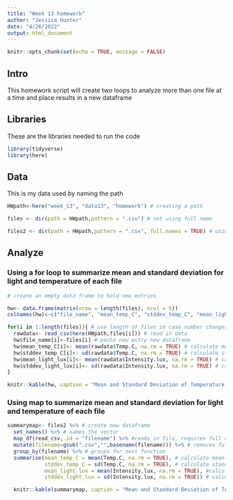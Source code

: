 ```yaml
---
title: "Week 13 homework"
author: "Jessica Hunter"
date: "4/26/2022"
output: html_document
---
```


```r
knitr::opts_chunk$set(echo = TRUE, message = FALSE)
```

## Intro

This homework script will create two loops to analyze more than one file at a time and place results in a new dataframe

## Libraries

These are the libraries needed to run the code

```r
library(tidyverse)
library(here)
```


## Data

This is my data used by naming the path

```r
HWpath<-here("week_13", "data13", "homework") # creating a path

files <- dir(path = HWpath,pattern = ".csv") # not using full name 

files2 <- dir(path = HWpath,pattern = ".csv", full.names = TRUE) # using full name for map function
```


## Analyze

### Using a for loop to summarize mean and standard deviation for light and temperature of each file

```r
# create an empty data frame to hold new entries

hw<- data.frame(matrix(nrow = length(files), ncol = 5))
colnames(hw)<-c("file_name", "mean_temp_C", "stddev_temp_C", "mean_light_lux", "stddev_light_lux")

for(i in 1:length(files)){ # use length of files in case number changes in future
  rawdata<- read_csv(here(HWpath,files[i])) # read in data
  hw$file_name[i]<-files[i] # paste new entry new dataframe
  hw$mean_temp_C[i]<- mean(rawdata$Temp.C, na.rm = TRUE) # calculate mean and paste entry
  hw$stddev_temp_C[i]<- sd(rawdata$Temp.C, na.rm = TRUE) # calculate standard deviation and paste entry
  hw$mean_light_lux[i]<- mean(rawdata$Intensity.lux, na.rm = TRUE) # calculate mean and paste entry
  hw$stddev_light_lux[i]<- sd(rawdata$Intensity.lux, na.rm = TRUE) # calculate standard deviation and paste entry
}

knitr::kable(hw, caption = "Mean and Standard Deviation of Temperature and Light") # view table

```

### Using map to summarize mean and standard deviation for light and temperature of each file

```r
summarymap<- files2 %>% # create new dataframe
  set_names() %>% # names the vector
  map_df(read_csv,.id = "filename") %>% #reads in file, requires full name
  mutate(filename=gsub(".csv","",basename(filename))) %>% # removes full name and path
  group_by(filename) %>% # groups for next function
  summarise(mean_temp_C = mean(Temp.C, na.rm = TRUE), # calculate mean
            stddev_temp_C = sd(Temp.C, na.rm = TRUE), # calculate standard deviation
            mean_light_lux = mean(Intensity.lux, na.rm = TRUE), #calculate mean
            stddev_light_lux = sd(Intensity.lux, na.rm = TRUE)) # calculate standard deviation

  knitr::kable(summarymap, caption = "Mean and Standard Deviation of Temperature and Light") # view table
  
```






